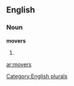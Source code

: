 
==English==

===Noun===
'''movers'''

# {{plural of|[[mover]]}}

[[Category:English plurals]]

[[ar:movers]]